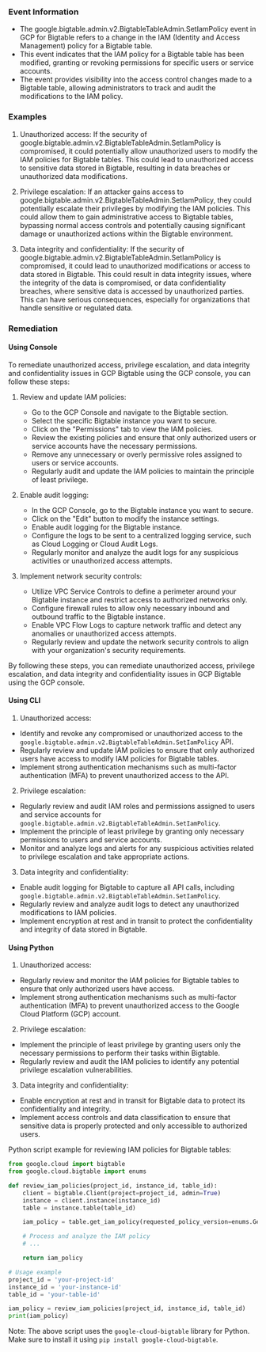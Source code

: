 
### Event Information

- The google.bigtable.admin.v2.BigtableTableAdmin.SetIamPolicy event in GCP for Bigtable refers to a change in the IAM (Identity and Access Management) policy for a Bigtable table.
- This event indicates that the IAM policy for a Bigtable table has been modified, granting or revoking permissions for specific users or service accounts.
- The event provides visibility into the access control changes made to a Bigtable table, allowing administrators to track and audit the modifications to the IAM policy.


### Examples

1. Unauthorized access: If the security of google.bigtable.admin.v2.BigtableTableAdmin.SetIamPolicy is compromised, it could potentially allow unauthorized users to modify the IAM policies for Bigtable tables. This could lead to unauthorized access to sensitive data stored in Bigtable, resulting in data breaches or unauthorized data modifications.

2. Privilege escalation: If an attacker gains access to google.bigtable.admin.v2.BigtableTableAdmin.SetIamPolicy, they could potentially escalate their privileges by modifying the IAM policies. This could allow them to gain administrative access to Bigtable tables, bypassing normal access controls and potentially causing significant damage or unauthorized actions within the Bigtable environment.

3. Data integrity and confidentiality: If the security of google.bigtable.admin.v2.BigtableTableAdmin.SetIamPolicy is compromised, it could lead to unauthorized modifications or access to data stored in Bigtable. This could result in data integrity issues, where the integrity of the data is compromised, or data confidentiality breaches, where sensitive data is accessed by unauthorized parties. This can have serious consequences, especially for organizations that handle sensitive or regulated data.

### Remediation

#### Using Console

To remediate unauthorized access, privilege escalation, and data integrity and confidentiality issues in GCP Bigtable using the GCP console, you can follow these steps:

1. Review and update IAM policies: 
   - Go to the GCP Console and navigate to the Bigtable section.
   - Select the specific Bigtable instance you want to secure.
   - Click on the "Permissions" tab to view the IAM policies.
   - Review the existing policies and ensure that only authorized users or service accounts have the necessary permissions.
   - Remove any unnecessary or overly permissive roles assigned to users or service accounts.
   - Regularly audit and update the IAM policies to maintain the principle of least privilege.

2. Enable audit logging:
   - In the GCP Console, go to the Bigtable instance you want to secure.
   - Click on the "Edit" button to modify the instance settings.
   - Enable audit logging for the Bigtable instance.
   - Configure the logs to be sent to a centralized logging service, such as Cloud Logging or Cloud Audit Logs.
   - Regularly monitor and analyze the audit logs for any suspicious activities or unauthorized access attempts.

3. Implement network security controls:
   - Utilize VPC Service Controls to define a perimeter around your Bigtable instance and restrict access to authorized networks only.
   - Configure firewall rules to allow only necessary inbound and outbound traffic to the Bigtable instance.
   - Enable VPC Flow Logs to capture network traffic and detect any anomalies or unauthorized access attempts.
   - Regularly review and update the network security controls to align with your organization's security requirements.

By following these steps, you can remediate unauthorized access, privilege escalation, and data integrity and confidentiality issues in GCP Bigtable using the GCP console.

#### Using CLI

1. Unauthorized access:
- Identify and revoke any compromised or unauthorized access to the `google.bigtable.admin.v2.BigtableTableAdmin.SetIamPolicy` API.
- Regularly review and update IAM policies to ensure that only authorized users have access to modify IAM policies for Bigtable tables.
- Implement strong authentication mechanisms such as multi-factor authentication (MFA) to prevent unauthorized access to the API.

2. Privilege escalation:
- Regularly review and audit IAM roles and permissions assigned to users and service accounts for `google.bigtable.admin.v2.BigtableTableAdmin.SetIamPolicy`.
- Implement the principle of least privilege by granting only necessary permissions to users and service accounts.
- Monitor and analyze logs and alerts for any suspicious activities related to privilege escalation and take appropriate actions.

3. Data integrity and confidentiality:
- Enable audit logging for Bigtable to capture all API calls, including `google.bigtable.admin.v2.BigtableTableAdmin.SetIamPolicy`.
- Regularly review and analyze audit logs to detect any unauthorized modifications to IAM policies.
- Implement encryption at rest and in transit to protect the confidentiality and integrity of data stored in Bigtable.

#### Using Python

1. Unauthorized access:
- Regularly review and monitor the IAM policies for Bigtable tables to ensure that only authorized users have access.
- Implement strong authentication mechanisms such as multi-factor authentication (MFA) to prevent unauthorized access to the Google Cloud Platform (GCP) account.

2. Privilege escalation:
- Implement the principle of least privilege by granting users only the necessary permissions to perform their tasks within Bigtable.
- Regularly review and audit the IAM policies to identify any potential privilege escalation vulnerabilities.

3. Data integrity and confidentiality:
- Enable encryption at rest and in transit for Bigtable data to protect its confidentiality and integrity.
- Implement access controls and data classification to ensure that sensitive data is properly protected and only accessible to authorized users.

Python script example for reviewing IAM policies for Bigtable tables:

```python
from google.cloud import bigtable
from google.cloud.bigtable import enums

def review_iam_policies(project_id, instance_id, table_id):
    client = bigtable.Client(project=project_id, admin=True)
    instance = client.instance(instance_id)
    table = instance.table(table_id)

    iam_policy = table.get_iam_policy(requested_policy_version=enums.GetIamPolicyRequest.POLICY_VERSION)

    # Process and analyze the IAM policy
    # ...

    return iam_policy

# Usage example
project_id = 'your-project-id'
instance_id = 'your-instance-id'
table_id = 'your-table-id'

iam_policy = review_iam_policies(project_id, instance_id, table_id)
print(iam_policy)
```

Note: The above script uses the `google-cloud-bigtable` library for Python. Make sure to install it using `pip install google-cloud-bigtable`.

